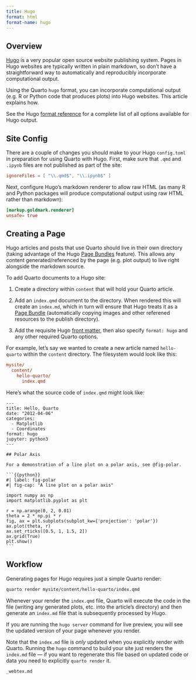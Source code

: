```yaml
---
title: Hugo
format: html
format-name: hugo
---
```


## Overview

[Hugo](https://gohugo.io/) is a very popular open source website publishing system. Pages in Hugo websites are typically written in plain markdown, so don't have a straightforward way to automatically and reproducibly incorporate computational output.

Using the Quarto `hugo` format, you can incorporate computational output (e.g. R or Python code that produces plots) into Hugo websites. This article explains how.

See the Hugo [format reference](../reference/formats/markdown/hugo.qmd) for a complete list of all options available for Hugo output.

## Site Config

There are a couple of changes you should make to your Hugo `config.toml` in preparation for using Quarto with Hugo. First, make sure that `.qmd` and `.ipynb` files are not published as part of the site:

``` toml
ignoreFiles = [ "\\.qmd$", "\\.ipynb$" ]
```

Next, configure Hugo's markdown renderer to allow raw HTML (as many R and Python packages will produce computational output using raw HTML rather than markdown):

``` toml
[markup.goldmark.renderer]
unsafe= true
```

## Creating a Page

Hugo articles and posts that use Quarto should live in their own directory (taking advantage of the Hugo [Page Bundles](https://gohugo.io/content-management/page-bundles/) feature). This allows any content generated/referenced by the page (e.g. plot output) to live right alongside the markdown source.

To add Quarto documents to a Hugo site:

1.  Create a directory within `content` that will hold your Quarto article.

2.  Add an `index.qmd` document to the directory. When rendered this will create an `index.md`, which in turn will ensure that Hugo treats it as a [Page Bundle](https://gohugo.io/content-management/page-bundles/) (automatically copying images and other referened resources to the publish directory).

3.  Add the requisite Hugo [front matter](https://gohugo.io/content-management/front-matter/), then also specify `format: hugo` and any other required Quarto options.

For example, let's say we wanted to create a new article named `hello-quarto` within the `content` directory. The filesystem would look like this:

``` ini
mysite/
  content/
    hello-quarto/
      index.qmd
```

Here's what the source code of `index.qmd` might look like:

    ---
    title: Hello, Quarto
    date: "2012-04-06"
    categories: 
      - Matplotlib
      - Coordinates
    format: hugo
    jupyter: python3
    ---

    ## Polar Axis

    For a demonstration of a line plot on a polar axis, see @fig-polar.

    ```{{python}}
    #| label: fig-polar
    #| fig-cap: "A line plot on a polar axis"

    import numpy as np
    import matplotlib.pyplot as plt

    r = np.arange(0, 2, 0.01)
    theta = 2 * np.pi * r
    fig, ax = plt.subplots(subplot_kw={'projection': 'polar'})
    ax.plot(theta, r)
    ax.set_rticks([0.5, 1, 1.5, 2])
    ax.grid(True)
    plt.show()
    ```

## Workflow

Generating pages for Hugo requires just a simple Quarto render:

``` bash
quarto render mysite/content/hello-quarto/index.qmd
```

Whenever your render the `index.qmd` file, Quarto will execute the code in the file (writing any generated plots, etc. into the article's directory) and then generate an `index.md` file that is subsequently processed by Hugo.

If you are running the `hugo server` command for live preview, you will see the updated version of your page whenever you render.

Note that the `index.md` file is *only* updated when you explicitly render with Quarto. Running the `hugo` command to build your site just renders the `index.md` file --- if you want to regenerate this file based on updated code or data you need to explicitly `quarto render` it.

``` include
_webtex.md
```
